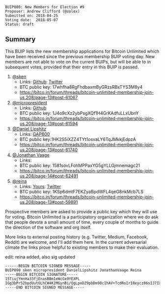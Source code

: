 <pre>
BUIP080: New Members for Election #9
Proposer: Andrew Clifford (@solex)
Submitted on: 2018-04-25
Voting date:  2018-05-07
Status: draft
</pre>

==Summary==

This BUIP lists the new membership applications for Bitcoin Unlimited which have been received since the previous membership BUIP voting day. New members are not able to vote on the current BUIPs, but will be able to in subsequent votes, provided that their entry in this BUIP is passed.

#[[https://bitco.in/forum/members/4562/|@sken]]
#*Links: [[https://github.com/floreslorca|Github]]: [[https://twitter.com/lorcacons/status/960544637831335936|Twitter]]
#*BTC public key: 17whfha8RgFhdbaxmByGRzsRBxTYS3M8y4
#*https://bitco.in/forum/threads/bitcoin-unlimited-membership-join-us.208/page-13#post-61067
#[[https://bitco.in/forum/members/6282/|@micropresident]]
#*Links: [[https://github.com/schancel|Github]]
#*BTC public key: 1J4o9cXz2ybPsgXQf1H4GrKAdfuLLxUbnY
#*https://bitco.in/forum/threads/bitcoin-unlimited-membership-join-us.208/page-13#post-61594
#[[https://bitco.in/forum/members/7239/|@Daniel Lipshitz]]
#*Links: [[http://www.gap600.com/|GAP600]]
#*BTC public key:1HK2S5iXZZ4TYt1osvaLY6TqJMkkjEdpzA
#*https://bitco.in/forum/threads/bitcoin-unlimited-membership-join-us.208/page-13#post-61740
#[[https://bitco.in/forum/members/365/|@Jonathan Vaage]]
#*Links:
#*BTC public key: 1581sovLFohMPPaxYG5gYLLGjmnemagc21
#*https://bitco.in/forum/threads/bitcoin-unlimited-membership-join-us.208/page-14#post-62491
#[[https://bitco.in/forum/members/6774/|@reina]]
#*Links: [[https://www.yours.org/@reinanakamoto|Yours]]: [[https://twitter.com/mindstatex|Twitter]]
#*BTC public key: 1KSp6dmtF7EKZyaBpdWFL4qeG8nkMcb7LS
#*https://bitco.in/forum/threads/bitcoin-unlimited-membership-join-us.208/page-13#post-59891

Prospective members are asked to provide a public key which they will use for voting. Bitcoin Unlimited is a participatory organization where we do ask that people devote a small amount of time, every couple of months to guide the direction of the software and org itself.

More links to external posting history (e.g. Twitter, Medium, Facebook, Reddit) are welcome, and I'll add them here. In the current adversarial climate the links prove helpful to existing members to make their evaluation.

edit: reina added, also sig updated

<pre>
------BEGIN BITCOIN SIGNED MESSAGE-----
BUIP090 sken micropresident DanielLipshitz JonathanVaage Reina
-----BEGIN BITCOIN SIGNATURE-----
15TiujYmnHa33fjEnasBBm1eWcGx9YEXPL
IGg3bPr52bpdUutGLhCW4K2MGynBi/QgLpxDZ9pbDm98cIhAV+TcdRoIrI8eycz06sIJ7IXmS7QeBpmLUbECIrA=
-----END BITCOIN SIGNED MESSAGE-----
</pre>

